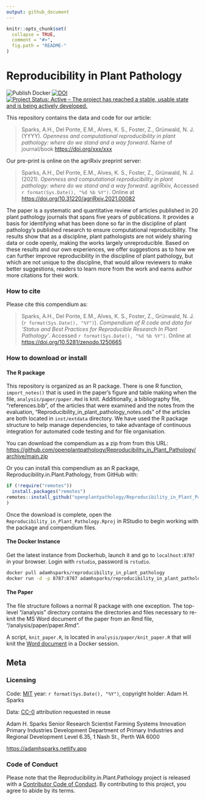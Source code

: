 ```yaml
---
output: github_document
---
```


<!-- README.md is generated from README.Rmd. Please edit that file -->

```r
knitr::opts_chunk$set(
  collapse = TRUE,
  comment = "#>",
  fig.path = "README-"
)
```

# Reproducibility in Plant Pathology
<!-- badges: start -->
![Publish Docker](https://github.com/openplantpathology/Reproducibility_in_Plant_Pathology/workflows/Publish%20Docker/badge.svg)
[![DOI](https://zenodo.org/badge/62676177.svg)](https://zenodo.org/badge/latestdoi/62676177)
[![Project Status: Active – The project has reached a stable, usable state and is being actively developed.](http://www.repostatus.org/badges/latest/active.svg)](http://www.repostatus.org/#active)
<!-- badges: end -->

This repository contains the data and code for our article:

> Sparks, A.H., Del Ponte, E.M., Alves, K. S., Foster, Z., Grünwald, N. J. (YYYY). _Openness and computational reproducibility in plant pathology: where do we stand and a way forward_. Name of journal/book <https://doi.org/xxx/xxx>

Our pre-print is online on the agriRxiv preprint server:

> Sparks, A.H., Del Ponte, E.M., Alves, K. S., Foster, Z., Grünwald, N. J. (2021). _Openness and computational reproducibility in plant pathology: where do we stand and a way forward_. agriRxiv, Accessed `r format(Sys.Date(), "%d %b %Y")`. Online at <https://doi.org/10.31220/agriRxiv.2021.00082>

The paper is a systematic and quantitative review of articles published in 20 plant pathology journals that spans five years of publications.
It provides a basis for identifying what has been done so far in the discipline of plant pathology's published research to ensure computational reproducibility.
The results show that as a discipline, plant pathologists are not widely sharing data or code openly, making the works largely unreproducible.
Based on these results and our own experiences, we offer suggestions as to how we can further improve reproducibility in the discipline of plant pathology, but which are not unique to the discipline, that would allow reviewers to make better suggestions, readers to learn more from the work and earns author more citations for their work.

### How to cite

Please cite this compendium as:

> Sparks, A.H., Del Ponte, E.M., Alves, K. S., Foster, Z., Grünwald, N. J. (`r format(Sys.Date(), "%Y")`). _Compendium of R code and data for 'Status and Best Practices for Reproducible Research In Plant Pathology'_. Accessed `r format(Sys.Date(), "%d %b %Y")`. Online at <https://doi.org/10.5281/zenodo.1250665>

### How to download or install

#### The R package

This repository is organized as an R package.
There is one R function, `import_notes()` that is used in the paper's figure and table making when the file, `analysis/paper/paper.Rmd` is knit.
Additionally, a bibliography file, "references.bib", of the articles that were examined and the notes from the evaluation, "Reproducibility_in_plant_pathology_notes.ods" of the articles are both located in `inst/extdata` directory.
We have used the R package structure to help manage dependencies, to take advantage of continuous integration for automated code testing and for file organisation.

You can download the compendium as a zip from from this URL: <https://github.com/openplantpathology/Reproducibility_in_Plant_Pathology/archive/main.zip>

Or you can install this compendium as an R package, Reproducibility.in.Plant.Pathology, from GitHub with:
```r
if (!require("remotes"))
  install.packages("remotes")
remotes::install_github("openplantpathology/Reproducibility_in_Plant_Pathology"
)
```

Once the download is complete, open the `Reproducibility_in_Plant_Pathology.Rproj` in RStudio to begin working with the package and compendium files.

#### The Docker Instance

Get the latest instance from Dockerhub, launch it and go to `localhost:8787` in your browser.
Login with `rstudio`, password is `rstudio`.

```bash
docker pull adamhsparks/reproducibility_in_plant_pathology
docker run -d -p 8787:8787 adamhsparks/reproducibility_in_plant_pathology
```

#### The Paper

The file structure follows a normal R package with one exception.
The top-level "/analysis" directory contains the directories and files necessary to re-knit the MS Word document of the paper from an Rmd file, "/analysis/paper/paper.Rmd".

A script, `knit_paper.R`, is located in `analysis/paper/knit_paper.R` that will knit the [Word document](analysis/paper/paper.docx) in a Docker session.

## Meta

### Licensing

Code: [MIT](http://opensource.org/licenses/MIT) year: `r format(Sys.Date(), "%Y")`, copyright holder: Adam H. Sparks

Data: [CC-0](http://creativecommons.org/publicdomain/zero/1.0/) attribution requested in reuse

Adam H. Sparks
Senior Research Scientist
Farming Systems Innovation
Primary Industries Development
Department of Primary Industries and Regional Development
Level 6.35, 1 Nash St., Perth WA 6000

<https://adamhsparks.netlify.app>

### Code of Conduct

Please note that the Reproducibility.in.Plant.Pathology project is released with a [Contributor Code of Conduct](https://openplantpathology.github.io/Reproducible.Plant.Pathology/CODE_OF_CONDUCT.html).
By contributing to this project, you agree to abide by its terms.
